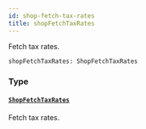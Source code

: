 ```yaml
---
id: shop-fetch-tax-rates
title: shopFetchTaxRates
---
```


Fetch tax rates.

```graphql
shopFetchTaxRates: ShopFetchTaxRates

```

### Type

#### [`ShopFetchTaxRates`](../../../developer/api-reference/objects/shop-fetch-tax-rates)

Fetch tax rates.
